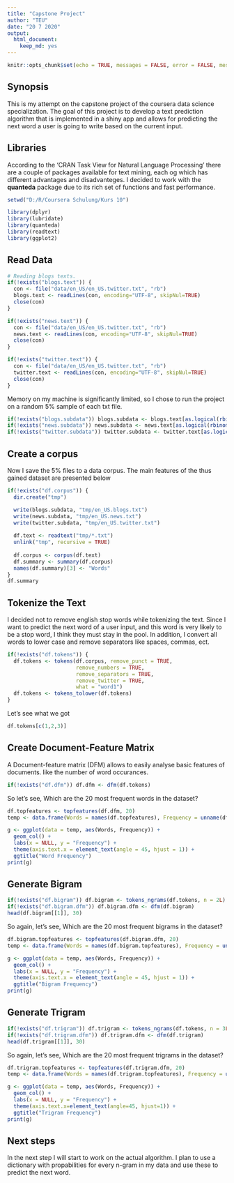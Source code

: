 ---
title: "Capstone Project"
author: "TEU"
date: "20 7 2020"
output: 
  html_document: 
    keep_md: yes
---

```{r setup, include=FALSE}
knitr::opts_chunk$set(echo = TRUE, messages = FALSE, error = FALSE, message = FALSE, warning = FALSE)
```

## Synopsis
This is my attempt on the capstone project of the coursera data science specialization. The goal of this project is to develop a text prediction algorithm that is implemented in a shiny app and allows for predicting the next word a user is going to write based on the current input.

## Libraries
According to the 'CRAN Task View for Natural Language Processing' there are a couple of packages available for text mining, each og which has different advantages and disadvanteges. I decided to work with the **quanteda** package due to its rich set of functions and fast performance.

```{r Libraries}
setwd("D:/R/Coursera Schulung/Kurs 10")

library(dplyr)
library(lubridate)
library(quanteda)
library(readtext)
library(ggplot2)
```

## Read Data
```{r Read Files, cache = TRUE}
# Reading blogs texts.
if(!exists("blogs.text")) {
  con <- file("data/en_US/en_US.twitter.txt", "rb")
  blogs.text <- readLines(con, encoding="UTF-8", skipNul=TRUE)
  close(con)
}

if(!exists("news.text")) {
  con <- file("data/en_US/en_US.twitter.txt", "rb")
  news.text <- readLines(con, encoding="UTF-8", skipNul=TRUE)
  close(con)
}

if(!exists("twitter.text")) {
  con <- file("data/en_US/en_US.twitter.txt", "rb")
  twitter.text <- readLines(con, encoding="UTF-8", skipNul=TRUE)
  close(con)
}
```

Memory on my machine is significantly limited, so I chose to run the project on a random 5% sample of each txt file.

```{r, cache = TRUE}
if(!exists("blogs.subdata")) blogs.subdata <- blogs.text[as.logical(rbinom(length(blogs.text), 1, 0.05))]
if(!exists("news.subdata")) news.subdata <- news.text[as.logical(rbinom(length(news.text), 1, 0.05))]
if(!exists("twitter.subdata")) twitter.subdata <- twitter.text[as.logical(rbinom(length(twitter.text), 1, 0.05))]
```

## Create a corpus
Now I save the 5% files to a data corpus. The main features of the thus gained dataset are presented below
```{r, cache = TRUE}
if(!exists("df.corpus")) {
  dir.create("tmp")

  write(blogs.subdata, "tmp/en_US.blogs.txt")
  write(news.subdata, "tmp/en_US.news.txt")
  write(twitter.subdata, "tmp/en_US.twitter.txt")
  
  df.text <- readtext("tmp/*.txt")
  unlink("tmp", recursive = TRUE)
  
  df.corpus <- corpus(df.text)
  df.summary <- summary(df.corpus)
  names(df.summary)[3] <- "Words"
}
df.summary
```

## Tokenize the Text
I decided not to remove english stop words while tokenizing the text. Since I want to predict the next word of a user input, and this word is very likely to be a stop word, I think they must stay in the pool. In addition, I convert all words to lower case and remove separators like spaces, commas, ect.
```{r, cache = TRUE}
if(!exists("df.tokens")) {
  df.tokens <- tokens(df.corpus, remove_punct = TRUE, 
                      remove_numbers = TRUE,
                      remove_separators = TRUE,
                      remove_twitter = TRUE,
                      what = "word1")
  df.tokens <- tokens_tolower(df.tokens)
}
```

Let's see what we got
```{r, cache = TRUE}
df.tokens[c(1,2,3)]
```

## Create Document-Feature Matrix
A Document-feature matrix (DFM) allows to easily analyse basic features of documents. like the number of word occurances.
```{r, cache = TRUE}
if(!exists("df.dfm")) df.dfm <- dfm(df.tokens)
```

So let's see, Which are the 20 most frequent words in the dataset?
```{r, cache = TRUE}
df.topfeatures <- topfeatures(df.dfm, 20)
temp <- data.frame(Words = names(df.topfeatures), Frequency = unname(df.topfeatures))

g <- ggplot(data = temp, aes(Words, Frequency)) +
  geom_col() +
  labs(x = NULL, y = "Frequency") +
  theme(axis.text.x = element_text(angle = 45, hjust = 1)) +
  ggtitle("Word Frequency")
print(g)
```

## Generate Bigram
```{r, cache = TRUE}
if(!exists("df.bigram")) df.bigram <- tokens_ngrams(df.tokens, n = 2L)
if(!exists("df.bigram.dfm")) df.bigram.dfm <- dfm(df.bigram)
head(df.bigram[[1]], 30)
```

So again, let's see, Which are the 20 most frequent bigrams in the dataset?
```{r, cache = TRUE}
df.bigram.topfeatures <- topfeatures(df.bigram.dfm, 20)
temp <- data.frame(Words = names(df.bigram.topfeatures), Frequency = unname(df.bigram.topfeatures))

g <- ggplot(data = temp, aes(Words, Frequency)) +
  geom_col() +
  labs(x = NULL, y = "Frequency") +
  theme(axis.text.x = element_text(angle = 45, hjust = 1)) +
  ggtitle("Bigram Frequency")
print(g)
```

## Generate Trigram
```{r, cache = TRUE}
if(!exists("df.trigram")) df.trigram <- tokens_ngrams(df.tokens, n = 3L)
if(!exists("df.trigram.dfm")) df.trigram.dfm <- dfm(df.trigram)
head(df.trigram[[1]], 30)
```

So again, let's see, Which are the 20 most frequent trigrams in the dataset?
```{r, cache = TRUE}
df.trigram.topfeatures <- topfeatures(df.trigram.dfm, 20)
temp <- data.frame(Words = names(df.trigram.topfeatures), Frequency = unname(df.trigram.topfeatures))

g <- ggplot(data = temp, aes(Words, Frequency)) +
  geom_col() +
  labs(x = NULL, y = "Frequency") +
  theme(axis.text.x=element_text(angle=45, hjust=1)) +
  ggtitle("Trigram Frequency")
print(g)
```

## Next steps
In the next step I will start to work on the actual algorithm. I plan to use a dictionary with propabilities for every n-gram in my data and use these to predict the next word.